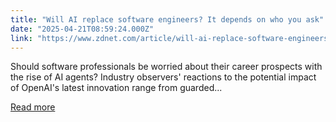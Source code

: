 ```yaml
---
title: "Will AI replace software engineers? It depends on who you ask"
date: "2025-04-21T08:59:24.000Z"
link: "https://www.zdnet.com/article/will-ai-replace-software-engineers-it-depends-on-who-you-ask/"
---
```


Should software professionals be worried about their career prospects with the rise of AI agents? Industry observers' reactions to the potential impact of OpenAI's latest innovation range from guarded...

[Read more](https://www.zdnet.com/article/will-ai-replace-software-engineers-it-depends-on-who-you-ask/)

